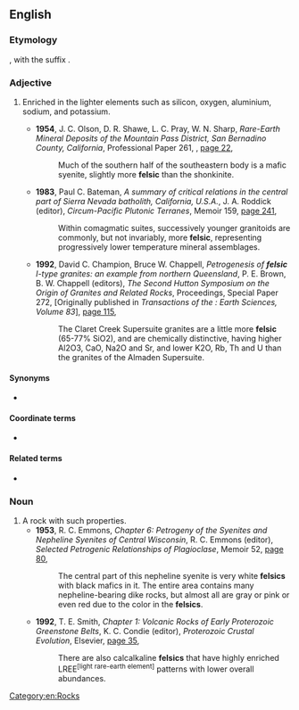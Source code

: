 ==English==

===Etymology===
{{blend|en|feldspar|silica}}, with the suffix {{m|en|-ic}}.

===Adjective===
{{en-adj}}

# {{lb|en|mineralogy}} Enriched in the lighter elements such as silicon, oxygen, aluminium, sodium, and potassium.
#* '''1954''', J. C. Olson, D. R. Shawe, L. C. Pray, W. N. Sharp, ''Rare-Earth Mineral Deposits of the Mountain Pass District, San Bernadino County, California'', {{w|U.S. Geological Survey}} Professional Paper 261, {{w|United States Department of the Interior|U.S. Department of the Interior}}, [https://books.google.com.au/books?id=vEtXAAAAMAAJ&pg=PA22&dq=%22more%7Cmost+felsic%22&hl=en&sa=X&ved=0ahUKEwjG-9vZ7p_jAhW0H7cAHRDaCHUQ6AEINjAD#v=onepage&q=%22more%7Cmost%20felsic%22&f=false page 22],
#*: Much of the southern half of the southeastern body is a mafic syenite, slightly more '''felsic''' than the shonkinite.
#* '''1983''', Paul C. Bateman, ''A summary of critical relations in the central part of Sierra Nevada batholith, California, U.S.A.'', J. A. Roddick (editor), ''Circum-Pacific Plutonic Terranes'', {{w|Geological Society of America}} Memoir 159, [https://books.google.com.au/books?id=TMnQndCxVzMC&pg=PA241&dq=%22more%7Cmost+felsic%22&hl=en&sa=X&ved=0ahUKEwjG-9vZ7p_jAhW0H7cAHRDaCHUQ6AEIUjAJ#v=onepage&q=%22more%7Cmost%20felsic%22&f=false page 241],
#*: Within comagmatic suites, successively younger granitoids are commonly, but not invariably, more '''felsic''', representing progressively lower temperature mineral assemblages.
#* '''1992''', David C. Champion, Bruce W. Chappell, ''Petrogenesis of '''felsic''' I-type granites: an example from northern Queensland'', P. E. Brown, B. W. Chappell (editors), ''The Second Hutton Symposium on the Origin of Granites and Related Rocks'', Proceedings, {{w|Geological Society of America}} Special Paper 272, [Originally published in ''Transactions of the {{w|Royal Society of Edinburgh}}: Earth Sciences, Volume 83''], [https://books.google.com.au/books?id=tUgCAQAAQBAJ&pg=PA115&dq=%22more%7Cmost+felsic%22&hl=en&sa=X&ved=0ahUKEwjG-9vZ7p_jAhW0H7cAHRDaCHUQ6AEIMTAC#v=onepage&q=%22more%7Cmost%20felsic%22&f=false page 115],
#*: The Claret Creek Supersuite granites are a little more '''felsic''' (65-77% <chem>SiO2</chem>), and are chemically distinctive, having higher <chem>Al2O3</chem>, <chem>CaO</chem>, <chem>Na2O</chem> and <chem>Sr</chem>, and lower <chem>K2O</chem>, <chem>Rb</chem>, <chem>Th</chem> and <chem>U</chem> than the granites of the Almaden Supersuite.

====Synonyms====
* {{l|en|acidic}}

====Coordinate terms====
* {{l|en|mafic}}

====Related terms====
* {{l|en|felsite}}

===Noun===
{{en-noun}}

# A rock with such properties.
#* '''1953''', R. C. Emmons, ''Chapter 6: Petrogeny of the Syenites and Nepheline Syenites of Central Wisconsin'', R. C. Emmons (editor), ''Selected Petrogenic Relationships of Plagioclase'', {{w|Geological Society of America}} Memoir 52, [https://books.google.com.au/books?id=C0hIKuD4tg8C&pg=PA80&dq=%22felsics%22&hl=en&sa=X&ved=0ahUKEwjh1OiZ_5_jAhXDXCsKHZg-AngQ6AEIRzAG#v=onepage&q=%22felsics%22&f=false page 80],
#*: The central part of this nepheline syenite is very white '''felsics''' with black mafics in it. The entire area contains many nepheline-bearing dike rocks, but almost all are gray or pink or even red due to the color in the '''felsics'''.
#* '''1992''', T. E. Smith, ''Chapter 1: Volcanic Rocks of Early Proterozoic Greenstone Belts'', K. C. Condie (editor), ''Proterozoic Crustal Evolution'', Elsevier, [https://books.google.com.au/books?id=nHfwi-mXYgIC&pg=PA35&dq=%22felsics%22&hl=en&sa=X&ved=0ahUKEwjh1OiZ_5_jAhXDXCsKHZg-AngQ6AEIdTAP#v=onepage&q=%22felsics%22&f=false page 35],
#*: There are also calcalkaline '''felsics''' that have highly enriched LREE<sup>[light rare-earth element]</sup> patterns with lower overall abundances.

[[Category:en:Rocks]]